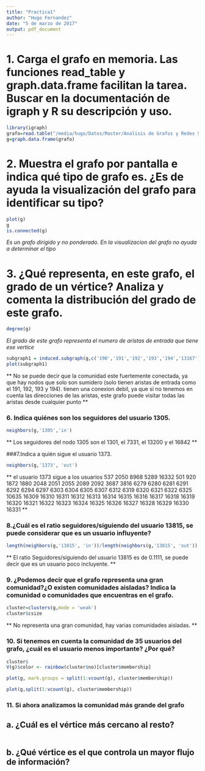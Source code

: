 ```yaml
---
title: "Practica1"
author: "Hugo Fernandez"
date: "5 de marzo de 2017"
output: pdf_document
---
```


# 1. Carga	el	grafo	en	memoria.	Las	funciones	 read_table 	y	 graph.data.frame 	facilitan	 la	tarea.	Buscar	en	la	documentación	de	igraph	y	R	su	descripción	y	uso.
```r
library(igraph)
grafo=read.table("/media/hugo/Datos/Master/Analisis de Grafos y Redes Sociales/grafo_twitter/out.ego-twitter")
g=graph.data.frame(grafo)

```

# 2. Muestra	 el	 grafo	 por	 pantalla	 e	 indica	 qué	 tipo	 de	 grafo	 es.	 ¿Es	 de	 ayuda	 la	 visualización	del	grafo	para	identificar	su	tipo?
```r
plot(g)
g
is.connected(g)

```
*Es un grafo dirigido y no ponderado.  En la visualizacion del grafo no ayuda a determinar el tipo*

# 3. ¿Qué	representa, en este grafo, el	grado	de un vértice? Analiza y comenta la	distribución del grado de este grafo.	
```r
degree(g)
```
*El grado de este grafo representa el numero de aristas de entrada que tiene ese vertice*


```r
subgraph1 = induced.subgraph(g,c('190','191','192','193','194','13167'))
plot(subgraph1)

```
** No se puede decir que la comunidad este fuertemente conectada, ya que hay nodos que solo son sumidero (solo tienen aristas de entrada como el 191, 192, 193 y 194). tienen una conexion debil, ya que si no tenemos en cuenta las direcciones de las aristas, este grafo puede visitar todas las aristas desde cualquier punto **



### 6. Indica	quiénes	son	los	seguidores	del	usuario	1305.
```r
neighbors(g,'1305','in')
```
** Los seguidores del nodo 1305 son el 1301, el 7331, el 13200 y el 16842 **

###7.Indica	a	quién	sigue	el	usuario	1373.	
```r
neighbors(g,'1373', 'out')
```
** el usuario 1373 sigue a los usuarios 537 2050 8968 5289 16332 501 920 1872 1880 2048 2051 2055 2089 2092 3687 3816 6279 6280 6281 6291 6292 6294 6297 6303 6304 6305 6307 6312 6319 6320 6321 6322 6325 10635 16309 16310 16311 16312 16313 16314 16315 16316 16317 16318 16319 16320 16321 16322 16323 16324 16325 16326 16327 16328 16329 16330 16331 **

### 8.¿Cuál	es	el	ratio	seguidores/siguiendo	del	usuario	13815,	se	puede	considerar	que	es un	usuario	influyente?
```r
length(neighbors(g,'13815', 'in'))/length(neighbors(g,'13815', 'out'))
```
** El ratio Seguidores/siguiendo del usuario 13815 es de 0.1111, se puede decir que es un usuario poco incluyente. **

### 9. ¿Podemos	 decir	 que	 el	 grafo	 representa	 una	 gran	 comunidad?¿O	 existen comunidades	 aisladas?	 Indica	 la	 comunidad	 o	 comunidades	 que	 encuentras	 en	 el	grafo.
```r
cluster=clusters(g,mode = 'weak')
cluster$csize
```
** No representa una gran comunidad, hay varias comunidades aisladas. **

### 10. Si tenemos en cuenta la comunidad de 35 usuarios del grafo, ¿cuál es el usuario menos importante? ¿Por qué?	
```r
cluster$
V(g)$color <- rainbow(cluster$no)[cluster$membership]

plot(g, mark.groups = split(1:vcount(g), cluster$membership))

plot(g,split(1:vcount(g), cluster$membership))
```

### 11. Si	ahora	analizamos	la	comunidad	más	grande	del	grafo	
## a. ¿Cuál	es	el	vértice	más	cercano	al	resto?
```r

```

## b. ¿Qué	vértice	es	el	que	controla	un	mayor	flujo	de	información?
```r

```